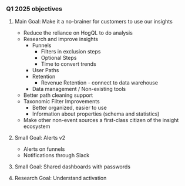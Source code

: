 ### Q1 2025 objectives

1. Main Goal: Make it a no-brainer for customers to use our insights
    - Reduce the reliance on HogQL to do analysis
    - Research and improve insights
        - Funnels
            - Filters in exclusion steps
            - Optional Steps
            - Time to convert trends
        - User Paths
        - Retention
            - Revenue Retention - connect to data warehouse
        - Data management / Non-existing tools
    - Better path cleaning support
    - Taxonomic Filter Improvements
        - Better organized, easier to use
        - Information about properties (schema and statistics)
    - Make other non-event sources a first-class citizen of the insight ecosystem

2. Small Goal: Alerts v2
   - Alerts on funnels
   - Notifications through Slack

3. Small Goal: Shared dashboards with passwords

4. Research Goal: Understand activation
